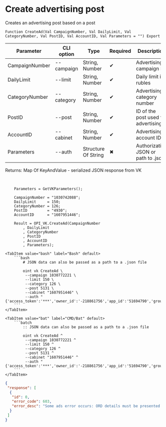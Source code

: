 ﻿---
sidebar_position: 2
---


# Create advertising post
 Creates an advertising post based on a post



`Function CreateAd(Val CampaignNumber, Val DailyLimit, Val CategoryNumber, Val PostID, Val AccountID, Val Parameters = "") Export`

  | Parameter | CLI option | Type | Required | Description |
  |-|-|-|-|-|
  | CampaignNumber | --campaign | String, Number | &#x2714; | Advertising campaign ID |
  | DailyLimit | --limit | String, Number | &#x2714; | Daily limit in rubles |
  | CategoryNumber | --category | String, Number | &#x2714; | Advertising category number |
  | PostID | --post | String, Number | &#x2714; | ID of the post used for advertising |
  | AccountID | --cabinet | String, Number | &#x2714; | Advertising account ID |
  | Parameters | --auth | Structure Of String | &#x2716; | Authorization JSON or path to .json |

  
  Returns:  Map Of KeyAndValue - serialized JSON response from VK

<br/>




```bsl title="1C:Enterprise/OneScript code example"
    Parameters = GetVKParameters();

    CampaignNumber = "1030742088";
    DailyLimit     = 150;
    CategoryNumber = 126;
    PostID         = "4930";
    AccountID      = "1607951446";

    Result = OPI_VK.CreateAd(CampaignNumber
        , DailyLimit
        , CategoryNumber
        , PostID
        , AccountID
        , Parameters);
```
 

 <Tabs>
  
    <TabItem value="bash" label="Bash" default>
        ```bash
            # JSON data can also be passed as a path to a .json file
            
            oint vk CreateAd \
             --campaign 1030772221 \
             --limit 150 \
             --category 126 \
             --post 5131 \
             --cabinet "1607951446" \
             --auth "{'access_token':'***','owner_id':'-218861756','app_id':'51694790','group_id':'218861756'}"
        ```
    </TabItem>
  
    <TabItem value="bat" label="CMD/Bat" default>
        ```batch
            :: JSON data can also be passed as a path to a .json file
            
            oint vk CreateAd ^
             --campaign 1030772221 ^
             --limit 150 ^
             --category 126 ^
             --post 5131 ^
             --cabinet "1607951446" ^
             --auth "{'access_token':'***','owner_id':'-218861756','app_id':'51694790','group_id':'218861756'}"
        ```
    </TabItem>
</Tabs>


```json title="Result"
{
 "response": [
  {
   "id": 0,
   "error_code": 603,
   "error_desc": "Some ads error occurs: ORD details must be presented."
  }
 ]
}
```
